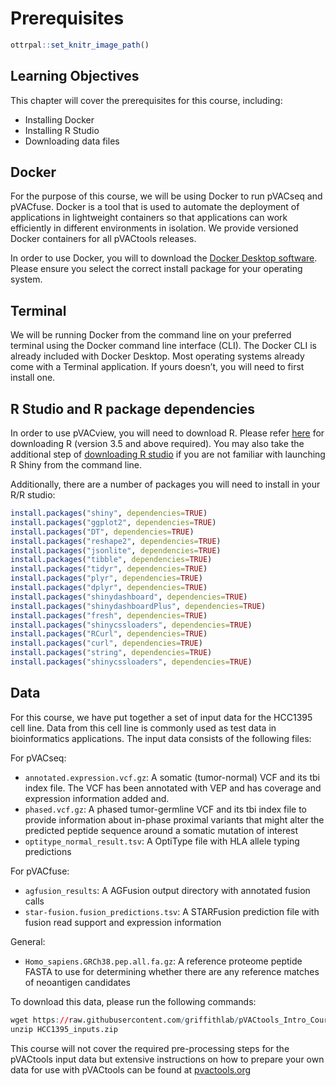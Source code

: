 
# Prerequisites

```r
ottrpal::set_knitr_image_path()
```

## Learning Objectives

This chapter will cover the prerequisites for this course, including:

- Installing Docker
- Installing R Studio
- Downloading data files

## Docker

For the purpose of this course, we will be using Docker to run pVACseq and
pVACfuse.
Docker is a tool that is used to automate the deployment of applications
in lightweight containers so that applications can work efficiently in
different environments in isolation. We provide versioned Docker containers
for all pVACtools releases.

In order to use Docker, you will to download the [Docker Desktop software](https://www.docker.com/get-started/).
Please ensure you select the correct install package for your operating
system.

## Terminal

We will be running Docker from the command line on your preferred terminal
using the Docker command line interface (CLI). The Docker CLI is already
included with Docker Desktop. Most operating systems already
come with a Terminal application. If yours doesn't, you will need to first
install one.

## R Studio and R package dependencies

In order to use pVACview, you will need to download R. Please refer
[here](https://cran.rstudio.com/) for downloading R (version 3.5 and above
required). You may also take the additional step of [downloading R
studio](https://www.rstudio.com/products/rstudio/download/) if
you are not familiar with launching R Shiny from the command line.

Additionally, there are a number of packages you will need to install in your R/R studio:

```r
install.packages("shiny", dependencies=TRUE)
install.packages("ggplot2", dependencies=TRUE)
install.packages("DT", dependencies=TRUE)
install.packages("reshape2", dependencies=TRUE)
install.packages("jsonlite", dependencies=TRUE)
install.packages("tibble", dependencies=TRUE)
install.packages("tidyr", dependencies=TRUE)
install.packages("plyr", dependencies=TRUE)
install.packages("dplyr", dependencies=TRUE)
install.packages("shinydashboard", dependencies=TRUE)
install.packages("shinydashboardPlus", dependencies=TRUE)
install.packages("fresh", dependencies=TRUE)
install.packages("shinycssloaders", dependencies=TRUE)
install.packages("RCurl", dependencies=TRUE)
install.packages("curl", dependencies=TRUE)
install.packages("string", dependencies=TRUE)
install.packages("shinycssloaders", dependencies=TRUE)
```

## Data

For this course, we have put together a set of input data for the HCC1395
cell line. Data from this cell line is commonly used as test data in bioinformatics
applications. The input data consists of the following files:

For pVACseq:

- `annotated.expression.vcf.gz`: A somatic (tumor-normal) VCF and its tbi index file. The VCF has been
  annotated with VEP and has coverage and expression information added and.
- `phased.vcf.gz`: A phased tumor-germline VCF and its tbi index file to provide information about
  in-phase proximal variants that might alter the predicted peptide sequence around a somatic
  mutation of interest
- `optitype_normal_result.tsv`: A OptiType file with HLA allele typing predictions

For pVACfuse:

- `agfusion_results`: A AGFusion output directory with annotated fusion calls
- `star-fusion.fusion_predictions.tsv`: A STARFusion prediction file with fusion read support
  and expression information

General:

- `Homo_sapiens.GRCh38.pep.all.fa.gz`: A reference proteome peptide FASTA to use
  for determining whether there are any reference matches of neoantigen candidates

To download this data, please run the following commands:

```r
wget https://raw.githubusercontent.com/griffithlab/pVACtools_Intro_Course/main/HCC1395_inputs.zip
unzip HCC1395_inputs.zip
```

This course will not cover the required pre-processing steps for the pVACtools
input data but extensive instructions on how to prepare your own data for use
with pVACtools can be found at [pvactools.org](https://www.pvactools.org)
